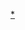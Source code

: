 {{Navbox
| name  = 悉尼大学
| title = [[悉尼大学|<span style="color: white;">悉尼大学]]
| state = {{{state|autocollapse}}}
|listclass = hlist
| titlestyle = background:#ce1126; color:white;
| groupstyle = background:#f5af00; color:#12416c;

| image = [[File:University of Sydney Main Quadrangle.jpg|120px]]

| group1 = 科系和学院
| list1 =  
* {{link-en|农业和环境系|University of Sydney Faculty of Agriculture and Environment}}
* {{link-en|建筑设计和规划系|University of Sydney Faculty of Architecture, Design and Planning}}
* {{link-en|人文和社会科学系|University of Sydney Faculty of Arts and Social Sciences}}
* {{link-en|悉尼大学牙医系|University of Sydney Faculty of Dentistry|牙医系}}
* {{link-en|教育和社工系|University of Sydney Faculty of Education and Social Work}}
* {{link-en|工程和信息技术系|University of Sydney Faculty of Engineering and Information Technologies}}
* {{link-en|健康科学系|University of Sydney Faculty of Health Sciences}}
* {{link-en|药剂系|University of Sydney Faculty of Pharmacy}}
* {{link-en|科学系|University of Sydney Faculty of Science}}
* {{link-en|兽医科学系|University of Sydney Faculty of Veterinary Science}}
* {{link-en|悉尼大学商学院|University of Sydney Business School}}
* {{link-en|悉尼法学院|Sydney Law School}}
* {{link-en|悉尼医学院|Sydney Medical School}}
* {{link-en|悉尼护理学院|Sydney Nursing School}}
* {{link-en|悉尼艺术学院|Sydney College of the Arts}}
* {{link-en|悉尼音乐学院|Sydney Conservatorium of Music}}

| group2 = 寄宿制学院
| list2 =  
* [[St Andrew's College, University of Sydney|St Andrew's College]]
* [[St John's College, University of Sydney|St John's College]]
* [[St Paul's College, University of Sydney|St Paul's College]]
* [[Sancta Sophia College, University of Sydney|Sancta Sophia College]]
* [[Wesley College, University of Sydney|Wesley College]]
* [[The Women's College, University of Sydney|The Women's College]]

| group3 = 体育运动
| list3 =  
* [[Sydney Uni Sport and Fitness]]
* [[Sydney University Australian National Football Club|Australian Football]]
* [[Sydney Uni Baseball Club|Baseball]]
* [[Sydney Uni Flames|Basketball]]
* [[Sydney Uni Boxing Club|Boxing]]
* [[Sydney University Cricket Club|Cricket]]
* [[Sydney University Handball Club|Handball]]
* [[Sydney University Boat Club|Rowing]]
* [[Sydney Uni Rugby League Club|Rugby League]]
* [[Sydney Uni Football Club|Rugby Union]]
* [[Sydney Uni Soccer Football Club|Soccer Football]]
* [[Sydney Uni Water Polo Club|Water Polo]]
* [[Sydney Uni Wrestling Club|Wrestling]]

| group4 = 校区
| list4 =  
* [[Centre for Continuing Education]]
* [[Charles Perkins Centre]]
* [[Great Hall of the University of Sydney|Great Hall]]
* [[Macleay Museum]]
* [[Nicholson Museum]]
* {{link-en|Quadrangle|University of Sydney Quadrangle}}
* [[Seymour Centre]]
* {{link-en|悉尼大学图书馆|University of Sydney Library}}

| group5 = 人
| list5 =  
* [[:Category:University of Sydney alumni|Alumni]]
* [[:Category:University of Sydney faculty|Faculty]]

| group6 = 出版物
| list6 =  
* {{link-en|''Arna''|Arna (publication)}}
* [[BULL (student magazine)|''BULL'']]
* [[Hermes (publication)|''Hermes'']]
* ''[[Honi Soit]]''
* [[Southerly (journal)|''Southerly'']]
* [[Scholarly Electronic Text and Image Service]]
* [[Sydney eScholarship]]
* [[Sydney University Press]]

| group7 = 校园生活
| list7 =  
* [[University of Sydney Students' Representative Council|Students' Representative Council]]
* [[Sydney University Postgraduate Representative Association]]
* [[Sydney University Symphony Orchestra]]
* [[University of Sydney Union]]
}}<noinclude>
{{collapsible option}}
[[Category:悉尼大学|*]]
</noinclude>